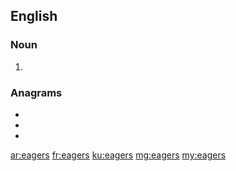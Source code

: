 ==English==

===Noun===
{{head|en|noun plural form}}

# {{plural of|eager|lang=en}}

===Anagrams===
* {{l|en|agrees}}
* {{l|en|eagres}}
* {{l|en|grease}}

[[ar:eagers]]
[[fr:eagers]]
[[ku:eagers]]
[[mg:eagers]]
[[my:eagers]]